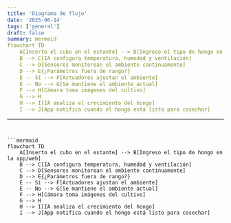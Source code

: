 ```yaml
---
title: 'Diagrama de flujo'
date: '2025-06-14'
tags: ['general']
draft: false
summary: mermaid
flowchart TD
    A[Inserto el cubo en el estante] --> B[Ingreso el tipo de hongo en la app/web]
    B --> C[IA configura temperatura, humedad y ventilación]
    C --> D[Sensores monitorean el ambiente continuamente]
    D --> E{¿Parámetros fuera de rango?}
    E -- Sí --> F[Actuadores ajustan el ambiente]
    E -- No --> G[Se mantiene el ambiente actual]
    F --> H[Cámara toma imágenes del cultivo]
    G --> H
    H --> I[IA analiza el crecimiento del hongo]
    I --> J[App notifica cuando el hongo está listo para cosechar]
```
---
```


```mermaid
flowchart TD
    A[Inserto el cubo en el estante] --> B[Ingreso el tipo de hongo en la app/web]
    B --> C[IA configura temperatura, humedad y ventilación]
    C --> D[Sensores monitorean el ambiente continuamente]
    D --> E{¿Parámetros fuera de rango?}
    E -- Sí --> F[Actuadores ajustan el ambiente]
    E -- No --> G[Se mantiene el ambiente actual]
    F --> H[Cámara toma imágenes del cultivo]
    G --> H
    H --> I[IA analiza el crecimiento del hongo]
    I --> J[App notifica cuando el hongo está listo para cosechar]
```

